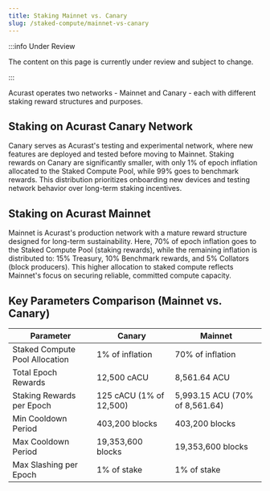 ```yaml
---
title: Staking Mainnet vs. Canary
slug: /staked-compute/mainnet-vs-canary
---
```


:::info Under Review

The content on this page is currently under review and subject to change.

:::

Acurast operates two networks - Mainnet and Canary - each with different staking reward structures and purposes.

## Staking on Acurast Canary Network

Canary serves as Acurast's testing and experimental network, where new features are deployed and tested before moving to Mainnet. Staking rewards on Canary are significantly smaller, with only 1% of epoch inflation allocated to the Staked Compute Pool, while 99% goes to benchmark rewards. This distribution prioritizes onboarding new devices and testing network behavior over long-term staking incentives.

## Staking on Acurast Mainnet

Mainnet is Acurast's production network with a mature reward structure designed for long-term sustainability. Here, 70% of epoch inflation goes to the Staked Compute Pool (staking rewards), while the remaining inflation is distributed to: 15% Treasury, 10% Benchmark rewards, and 5% Collators (block producers). This higher allocation to staked compute reflects Mainnet's focus on securing reliable, committed compute capacity.

## Key Parameters Comparison (Mainnet vs. Canary)


| Parameter | Canary | Mainnet |
|-----------|---------|---------|
| Staked Compute Pool Allocation | 1% of inflation | 70% of inflation |
| Total Epoch Rewards | 12,500 cACU | 8,561.64 ACU |
| Staking Rewards per Epoch | 125 cACU (1% of 12,500) | 5,993.15 ACU (70% of 8,561.64) |
| Min Cooldown Period | 403,200 blocks | 403,200 blocks |
| Max Cooldown Period | 19,353,600 blocks | 19,353,600 blocks |
| Max Slashing per Epoch | 1% of stake | 1% of stake |
